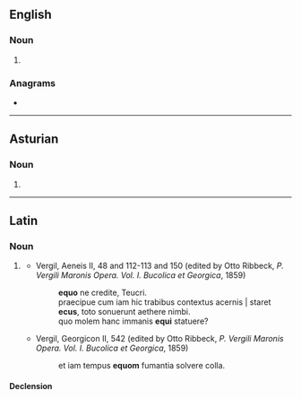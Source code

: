{{also|écus}}
==English==

===Noun===
{{head|en|noun form}}

# {{plural of|en|ecu}}

===Anagrams===
* {{anagrams|en|a=cesu|'cues|CuSe|Cues|cues}}

----

==Asturian==

===Noun===
{{head|ast|noun form}}

# {{plural of|ast|ecu}}

----

==Latin==

===Noun===
{{la-noun|equus<2>|nom_sg=ecus|acc_sg=ecum|gen_pl=equōrum/equom}}

# {{label|la|probably|_|uncommon}} {{alternative form of|la|equus}}
#* Vergil, Aeneis II, 48 and 112-113 and 150 (edited by Otto Ribbeck, ''P. Vergili Maronis Opera. Vol. I. Bucolica et Georgica'', 1859)
#*: '''equo''' ne credite, Teucri.
#*: praecipue cum iam hic trabibus contextus acernis | staret '''ecus''', toto sonuerunt aethere nimbi.
#*: quo molem hanc immanis '''equi''' statuere?
#* Vergil, Georgicon II, 542 (edited by Otto Ribbeck, ''P. Vergili Maronis Opera. Vol. I. Bucolica et Georgica'', 1859)
#*: et iam tempus '''equom''' fumantia solvere colla.

====Declension====
{{la-ndecl|equus<2>|nom_sg=ecus|acc_sg=ecum|gen_pl=equōrum/equom}}